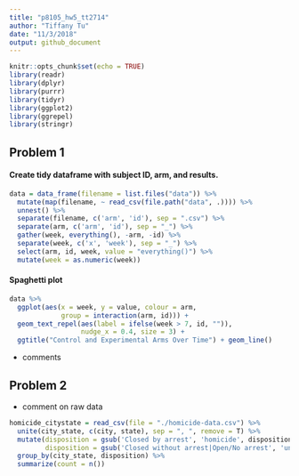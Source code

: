 ```yaml
---
title: "p8105_hw5_tt2714"
author: "Tiffany Tu"
date: "11/3/2018"
output: github_document
---
```


```r
knitr::opts_chunk$set(echo = TRUE)
library(readr)
library(dplyr) 
library(purrr)
library(tidyr)
library(ggplot2)
library(ggrepel)
library(stringr)
```

## Problem 1
#### Create tidy dataframe with subject ID, arm, and results.
```r
data = data_frame(filename = list.files("data")) %>% 
  mutate(map(filename, ~ read_csv(file.path("data", .)))) %>% 
  unnest() %>% 
  separate(filename, c('arm', 'id'), sep = ".csv") %>%
  separate(arm, c('arm', 'id'), sep = "_") %>% 
  gather(week, everything(), -arm, -id) %>% 
  separate(week, c('x', 'week'), sep = "_") %>% 
  select(arm, id, week, value = "everything()") %>% 
  mutate(week = as.numeric(week))
```

#### Spaghetti plot
```r
data %>%
  ggplot(aes(x = week, y = value, colour = arm, 
             group = interaction(arm, id))) + 
  geom_text_repel(aes(label = ifelse(week > 7, id, "")), 
                  nudge_x = 0.4, size = 3) + 
  ggtitle("Control and Experimental Arms Over Time") + geom_line()
```
* comments 

     
## Problem 2
* comment on raw data
    
```r
homicide_citystate = read_csv(file = "./homicide-data.csv") %>% 
  unite(city_state, c(city, state), sep = ", ", remove = T) %>% 
  mutate(disposition = gsub('Closed by arrest', 'homicide', disposition), 
         disposition = gsub('Closed without arrest|Open/No arrest', 'unsolved', disposition)) %>% 
  group_by(city_state, disposition) %>% 
  summarize(count = n())
```

